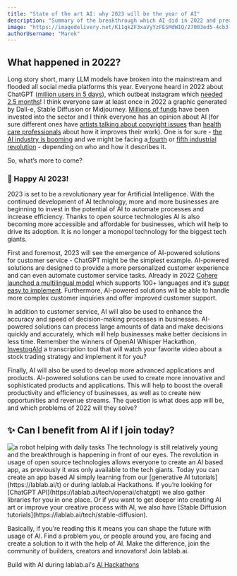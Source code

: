 ```yaml
---
title: "State of the art AI: why 2023 will be the year of AI"
description: "Summary of the breakthrough which AI did in 2022 and predictions for 2023"
image: "https://imagedelivery.net/K11gkZF3xaVyYzFESMdWIQ/27003ed5-4cb3-4fcf-7ab1-3857dce9c700/full"
authorUsername: "Marek"
---
```


## What happened in 2022?

Long story short, many LLM models have broken into the mainstream and flooded all social media platforms this year. Everyone heard in 2022 about ChatGPT ([million users in 5 days](https://finance.yahoo.com/news/chatgpt-gained-1-million-followers-224523258.html)), which outbeat instagram which [needed 2,5 months](https://www.diplomacy.edu/blog/generative-ai-models-a-fun-game-that-can-easily-get-out-of-hand/)! I think everyone saw at least once in 2022 a graphic generated by Dall-e, Stable Diffusion or Midjourney. [Millions of funds](https:/techcrunch.com/2022/10/27/google-acquires-twitter-backed-ai-avatar-startup-alter-for-100-million-source-says/?guccounter=1) have been invested into the sector and I think everyone has an opinion about AI (for sure different ones have [artists talking about copyright issues](https://arstechnica.com/information-technology/2022/12/artstation-artists-stage-mass-protest-against-ai-generated-artwork/) than [health care professionals](https://www.news-medical.net/news/20220624/Using-AI-to-save-the-lives-of-mothers-and-babies.aspx) about how it improves their work). One is for sure - [the AI industry is booming](https://newnative.ai/news/the-ai-economy-and-future-of-ai-natives) and we might be facing a[ fourth](https://www.frontiersin.org/articles/10.3389/frai.2022.913168/full) or [fifth industrial revolution](https://www.sciencedirect.com/science/article/pii/S0022435922000288) - depending on who and how it describes it.

So, what’s more to come?

### 🎉 Happy AI 2023!

2023 is set to be a revolutionary year for Artificial Intelligence. With the continued development of AI technology, more and more businesses are beginning to invest in the potential of AI to automate processes and increase efficiency. Thanks to open source technologies AI is also becoming more accessible and affordable for businesses, which will help to drive its adoption. It is no longer a monopol technology for the biggest tech giants.

First and foremost, 2023 will see the emergence of AI-powered solutions for customer service - ChatGPT might be the simplest example. AI-powered solutions are designed to provide a more personalized customer experience and can even automate customer service tasks. Already in 2022 [Cohere launched a multilingual model](https://txt.cohere.ai/multilingual/) which supports 100+ languages and it’s [super easy to implement](https://lablab.ai/t/cohere-how-to-use-the-new-multilingual-model). Furthermore, AI-powered solutions will be able to handle more complex customer inquiries and offer improved customer support.

In addition to customer service, AI will also be used to enhance the accuracy and speed of decision-making processes in businesses. AI-powered solutions can process large amounts of data and make decisions quickly and accurately, which will help businesses make better decisions in less time. Remember the winners of OpenAI Whisper Hackathon, [InvestogAId](https://lablab.ai/event/openai-whisper-hackathon/Blue/InvestogAId) a transcription tool that will watch your favorite video about a stock trading strategy and implement it for you?

Finally, AI will also be used to develop more advanced applications and products. AI-powered solutions can be used to create more innovative and sophisticated products and applications. This will help to boost the overall productivity and efficiency of businesses, as well as to create new opportunities and revenue streams. The question is what does app will be, and which problems of 2022 will they solve?


## ✨ Can I benefit from AI if I join today?
<Img src="https://imagedelivery.net/K11gkZF3xaVyYzFESMdWIQ/31a4b0c8-90bd-4e3a-67e4-a2c7ee60d800/full" alt="a robot helping with daily tasks"/>
The technology is still relatively young and the breakthrough is happening in front of our eyes. The revolution in usage of open source technologies allows everyone to create an AI based app, as previously it was only available to the tech giants. Today you can create an app based AI simply learning from our [generative AI tutorials](https://lablab.ai/t) or during lablab.ai Hackathons. If you’re looking for [ChatGPT API](https://lablab.ai/tech/openai/chatgpt) we also gather libraries for you in one place. Or if you want to get deeper into creating AI art or improve your creative process with AI, we also have [Stable Diffusion tutorials](https://lablab.ai/tech/stable-diffusion).

Basically, if you’re reading this it means you can shape the future with usage of AI. Find a problem you, or people around you, are facing and create a solution to it with the help of AI. Make the difference, join the community of builders, creators and innovators! Join lablab.ai.

Build with AI during lablab.ai's [AI Hackathons](https://lablab.ai/event)
